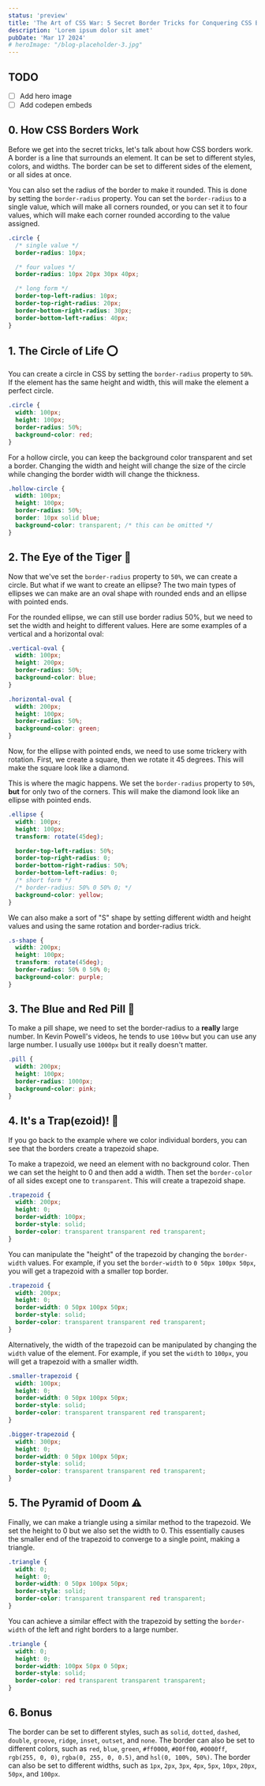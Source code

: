 ```yaml
---
status: 'preview'
title: 'The Art of CSS War: 5 Secret Border Tricks for Conquering CSS Battles!'
description: 'Lorem ipsum dolor sit amet'
pubDate: 'Mar 17 2024'
# heroImage: "/blog-placeholder-3.jpg"
---
```


## TODO

- [ ] Add hero image
- [ ] Add codepen embeds

## 0. How CSS Borders Work

Before we get into the secret tricks, let's talk about how CSS borders work. A border is a line that surrounds an element. It can be set to different styles, colors, and widths. The border can be set to different sides of the element, or all sides at once.


You can also set the radius of the border to make it rounded. This is done by setting the `border-radius` property. You can set the `border-radius` to a single value, which will make all corners rounded, or you can set it to four values, which will make each corner rounded according to the value assigned.

```css
.circle {
  /* single value */
  border-radius: 10px;

  /* four values */
  border-radius: 10px 20px 30px 40px;

  /* long form */
  border-top-left-radius: 10px;
  border-top-right-radius: 20px;
  border-bottom-right-radius: 30px;
  border-bottom-left-radius: 40px;
}
```

## 1. The Circle of Life ⭕️

You can create a circle in CSS by setting the `border-radius` property to `50%`. If the element has the same height and width, this will make the element a perfect circle.

```css
.circle {
  width: 100px;
  height: 100px;
  border-radius: 50%;
  background-color: red;
}
```

For a hollow circle, you can keep the background color transparent and set a border. Changing the width and height will change the size of the circle while changing the border width will change the thickness.

```css
.hollow-circle {
  width: 100px;
  height: 100px;
  border-radius: 50%;
  border: 10px solid blue;
  background-color: transparent; /* this can be omitted */
}
```

## 2. The Eye of the Tiger 🐯

Now that we've set the `border-radius` property to `50%`, we can create a circle. But what if we want to create an ellipse? The two main types of ellipses we can make are an oval shape with rounded ends and an ellipse with pointed ends.

For the rounded ellipse, we can still use border radius 50%, but we need to set the width and height to different values. Here are some examples of a vertical and a horizontal oval:

```css
.vertical-oval {
  width: 100px;
  height: 200px;
  border-radius: 50%;
  background-color: blue;
}

.horizontal-oval {
  width: 200px;
  height: 100px;
  border-radius: 50%;
  background-color: green;
}
```

Now, for the ellipse with pointed ends, we need to use some trickery with rotation. First, we create a square, then we rotate it 45 degrees. This will make the square look like a diamond.

This is where the magic happens. We set the `border-radius` property to `50%`, **but** for only two of the corners. This will make the diamond look like an ellipse with pointed ends.

```css
.ellipse {
  width: 100px;
  height: 100px;
  transform: rotate(45deg);

  border-top-left-radius: 50%;
  border-top-right-radius: 0;
  border-bottom-right-radius: 50%;
  border-bottom-left-radius: 0;
  /* short form */
  /* border-radius: 50% 0 50% 0; */
  background-color: yellow;
}
```

We can also make a sort of "S" shape by setting different width and height values and using the same rotation and border-radius trick.

```css
.s-shape {
  width: 200px;
  height: 100px;
  transform: rotate(45deg);
  border-radius: 50% 0 50% 0;
  background-color: purple;
}
```

## 3. The Blue and Red Pill 💊

To make a pill shape, we need to set the border-radius to a **really** large number.
In Kevin Powell's videos, he tends to use `100vw` but you can use any large number.
I usually use `1000px` but it really doesn't matter.

```css
.pill {
  width: 200px;
  height: 100px;
  border-radius: 1000px;
  background-color: pink;
}
```

## 4. It's a Trap(ezoid)! 🦑

If you go back to the example where we color individual borders, you can see that
the borders create a trapezoid shape.

To make a trapezoid, we need an element with no background color. Then we can set the height to 0 and then add a width. Then set the `border-color` of all sides except one to `transparent`.
This will create a trapezoid shape.

```css
.trapezoid {
  width: 200px;
  height: 0;
  border-width: 100px;
  border-style: solid;
  border-color: transparent transparent red transparent;
}
```

You can manipulate the "height" of the trapezoid by changing the `border-width` values. For example, if you set the `border-width` to `0 50px 100px 50px`, you will get a trapezoid with a smaller top border.

```css
.trapezoid {
  width: 200px;
  height: 0;
  border-width: 0 50px 100px 50px;
  border-style: solid;
  border-color: transparent transparent red transparent;
}
```

Alternatively, the width of the trapezoid can be manipulated by changing the `width` value of the element. For example, if you set the `width` to `100px`, you will get a trapezoid with a smaller width.

```css
.smaller-trapezoid {
  width: 100px;
  height: 0;
  border-width: 0 50px 100px 50px;
  border-style: solid;
  border-color: transparent transparent red transparent;
}

.bigger-trapezoid {
  width: 300px;
  height: 0;
  border-width: 0 50px 100px 50px;
  border-style: solid;
  border-color: transparent transparent red transparent;
}
```

## 5. The Pyramid of Doom ⚠️

Finally, we can make a triangle using a similar method to the trapezoid. We set the height to 0 but we also set the width to 0. This essentially causes the smaller end of the trapezoid to converge to a single point, making a triangle.

```css
.triangle {
  width: 0;
  height: 0;
  border-width: 0 50px 100px 50px;
  border-style: solid;
  border-color: transparent transparent red transparent;
}
```

You can achieve a similar effect with the trapezoid by setting the `border-width` of the
left and right borders to a large number.

```css
.triangle {
  width: 0;
  height: 0;
  border-width: 100px 50px 0 50px;
  border-style: solid;
  border-color: red transparent transparent transparent;
}
```

## 6. Bonus 

The border can be set to different styles, such as `solid`, `dotted`, `dashed`, `double`, `groove`, `ridge`, `inset`, `outset`, and `none`. The border can also be set to different colors, such as `red`, `blue`, `green`, `#ff0000`, `#00ff00`, `#0000ff`, `rgb(255, 0, 0)`, `rgba(0, 255, 0, 0.5)`, and `hsl(0, 100%, 50%)`. The border can also be set to different widths, such as `1px`, `2px`, `3px`, `4px`, `5px`, `10px`, `20px`, `50px`, and `100px`.